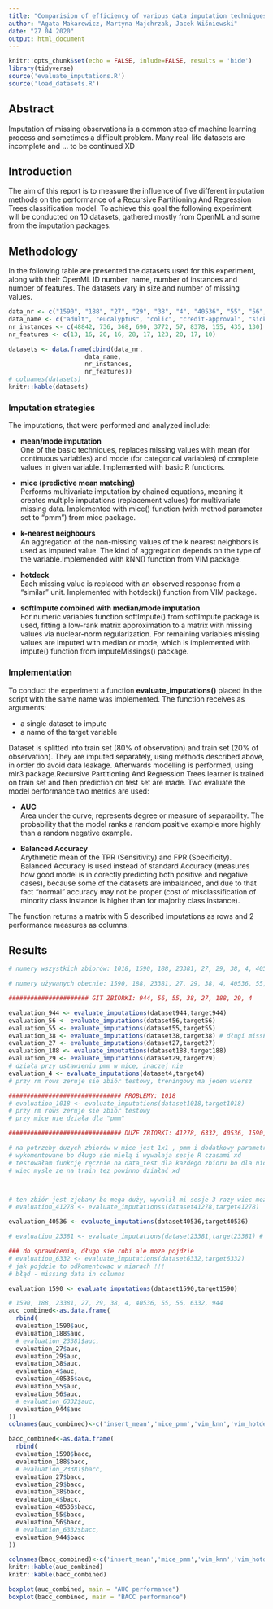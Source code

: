 ```yaml
---
title: "Comparision of efficiency of various data imputation techniques in R"
author: "Agata Makarewicz, Martyna Majchrzak, Jacek Wiśniewski"
date: "27 04 2020"
output: html_document
---
```


```r
knitr::opts_chunk$set(echo = FALSE, inlude=FALSE, results = 'hide')
library(tidyverse)
source('evaluate_imputations.R')
source('load_datasets.R')
```

## Abstract

Imputation of missing observations is a common step of machine learning process and sometimes a difficult problem. Many real-life datasets are incomplete and ... to be continued XD

## Introduction 

The aim of this report is to measure the influence of five different imputation methods on the performance of a Recursive Partitioning And Regression Trees  classification model. To achieve this goal the following experiment will be conducted on 10 datasets, gathered mostly from OpenML and some from the imputation packages. 

## Methodology 

In the following table are presented the datasets used for this experiment, along with their OpenML ID number, name, number of instances and number of features. The datasets vary in size and number of missing values.


```r
data_nr <- c("1590", "188", "27", "29", "38", "4", "40536", "55", "56", "944")
data_name <- c("adult", "eucalyptus", "colic", "credit-approval", "sick", "labor", "SpeedDating", "hepatitis", "vote", "echoMonths" )
nr_instances <- c(48842, 736, 368, 690, 3772, 57, 8378, 155, 435, 130)
nr_features <- c(13, 16, 20, 16, 28, 17, 123, 20, 17, 10)

datasets <- data.frame(cbind(data_nr, 
                     data_name, 
                     nr_instances, 
                     nr_features))
# colnames(datasets)
knitr::kable(datasets)
```

### Imputation strategies

The imputations, that were performed and analyzed include:

* **mean/mode imputation**\
  One of the basic techniques, replaces missing values with mean (for continuous variables) and mode (for categorical variables) of complete values in given variable. Implemented with basic R functions.

* **mice (predictive mean matching)**\
   Performs multivariate imputation by chained equations, meaning it creates multiple imputations (replacement values) for multivariate missing data. Implemented with mice() function (with method parameter set to "pmm") from mice package.

* **k-nearest neighbours**\
  An aggregation of the non-missing values of the k nearest neighbors is used as imputed value. The kind of aggregation depends on the type of the variable.Implemended with kNN() function from VIM package.
  
* **hotdeck** \
  Each missing value is replaced with an observed response from a “similar” unit. Implemented with hotdeck() function from VIM package.

* **softImpute combined with median/mode imputation**\
  For numeric variables function softImpute() from softImpute package is used, fitting a low-rank matrix approximation to a matrix with missing values via nuclear-norm regularization. For remaining variables missing values are imputed with median or mode, which is implemented with impute() function from imputeMissings() package.

### Implementation

To conduct the experiment a function **evaluate_imputations()** placed in the script with the same name was implemented. The function receives as arguments:

* a single dataset to impute 
* a name of the target variable

Dataset is splitted into train set (80% of observation) and train set (20% of observation).
They are imputed separately, using methods described above, in order do avoid data leakage.
Afterwards modelling is performed, using mlr3 package.Recursive Partitioning And Regression Trees learner is trained on train set and then prediction on test set are made. 
Two evaluate the model performance two metrics are used:

* **AUC**\
  Area under the curve; represents degree or measure of separability. The probability that the model ranks a random positive example more highly than a random negative example.
  
* **Balanced Accuracy** \
  Arythmetic mean of the TPR (Sensitivity) and FPR (Specificity). 
  Balanced Accuracy is used instead of standard Accuracy (measures how good model is in corectly predicting both positive and negative cases), because some of the datasets are imbalanced, and due to that fact "normal" accuracy may not be proper (cost of misclassification of minority class instance is higher than for majority class instance).

The function returns a matrix with 5 described imputations as rows and 2 performance measures as columns.

## Results

```r
# numery wszystkich zbiorów: 1018, 1590, 188, 23381, 27, 29, 38, 4, 40536, 41278, 55, 56, 6332, 944

# numery używanych obecnie: 1590, 188, 23381, 27, 29, 38, 4, 40536, 55, 56, 6332, 944

###################### GIT ZBIORKI: 944, 56, 55, 38, 27, 188, 29, 4

evaluation_944 <- evaluate_imputations(dataset944,target944)
evaluation_56 <- evaluate_imputations(dataset56,target56) 
evaluation_55 <- evaluate_imputations(dataset55,target55)
evaluation_38 <- evaluate_imputations(dataset38,target38) # długi missForest 
evaluation_27 <- evaluate_imputations(dataset27,target27)
evaluation_188 <- evaluate_imputations(dataset188,target188)
evaluation_29 <- evaluate_imputations(dataset29,target29) 
# działa przy ustawieniu pmm w mice, inaczej nie
evaluation_4 <- evaluate_imputations(dataset4,target4) 
# przy rm rows zeruje sie zbiór testowy, treningowy ma jeden wiersz 

############################### PROBLEMY: 1018
# evaluation_1018 <- evaluate_imputations(dataset1018,target1018)
# przy rm rows zeruje sie zbiór testowy
# przy mice nie działa dla "pmm"


```

```r

############################### DUŻE ZBIORKI: 41278, 6332, 40536, 1590, 23381

# na potrzeby duzych zbiorów w mice jest 1x1 , pmm i dodatkowy parametr zeby te weights sie nie wywalało 
# wykomentowane bo długo sie mielą i wywalaja sesje R czasami xd
# testowałam funkcję ręcznie na data_test dla kazdego zbioru bo dla nich jeszcze w miare sie robiło
# wiec mysle ze na train tez powinno działać xd



# ten zbiór jest zjebany bo mega duży, wywalił mi sesje 3 razy wiec moze go olejmy 
# evaluation_41278 <- evaluate_imputationss(dataset41278,target41278) 

```

```r
evaluation_40536 <- evaluate_imputations(dataset40536,target40536) 
```

```r
# evaluation_23381 <- evaluate_imputations(dataset23381,target23381) # nie działa :( 
```

```r
### do sprawdzenia, długo sie robi ale moze pojdzie 
# evaluation_6332 <- evaluate_imputations(dataset6332,target6332) 
# jak pojdzie to odkomentowac w miarach !!!
# błąd - missing data in columns
```

```r
evaluation_1590 <- evaluate_imputations(dataset1590,target1590) 
```

```r
# 1590, 188, 23381, 27, 29, 38, 4, 40536, 55, 56, 6332, 944
auc_combined<-as.data.frame(
  rbind(
  evaluation_1590$auc,
  evaluation_188$auc,
  # evaluation_23381$auc,
  evaluation_27$auc,
  evaluation_29$auc,
  evaluation_38$auc,
  evaluation_4$auc,
  evaluation_40536$auc,
  evaluation_55$auc,
  evaluation_56$auc,
  # evaluation_6332$auc,
  evaluation_944$auc
))
colnames(auc_combined)<-c('insert_mean','mice_pmm','vim_knn','vim_hotdeck','softImpute')

bacc_combined<-as.data.frame(
  rbind(
  evaluation_1590$bacc,
  evaluation_188$bacc,
  # evaluation_23381$bacc,
  evaluation_27$bacc,
  evaluation_29$bacc,
  evaluation_38$bacc,
  evaluation_4$bacc,
  evaluation_40536$bacc,
  evaluation_55$bacc,
  evaluation_56$bacc,
  # evaluation_6332$bacc,
  evaluation_944$bacc
))

colnames(bacc_combined)<-c('insert_mean','mice_pmm','vim_knn','vim_hotdeck','softImpute')
knitr::kable(auc_combined)
knitr::kable(bacc_combined)

boxplot(auc_combined, main = "AUC performance")
boxplot(bacc_combined, main = "BACC performance")
```


